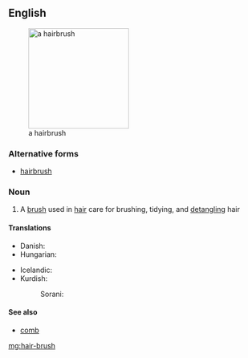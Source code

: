 ==English==
[[Image:Hairbrush.jpg|thumb|right|200px|a hairbrush]]

===Alternative forms===
*[[hairbrush]]

===Noun===
{{en-noun|head=[[hair]]-[[brush]]|es}}

# A [[brush]] used in [[hair]] care for brushing, tidying, and [[detangle|detangling]] hair

====Translations====
{{trans-top|a brush used in hair car}}
* Danish: {{t-|da|hårbørste|c}}
* Hungarian: {{t+|hu|hajkefe}}
{{trans-mid}}
* Icelandic: {{t+|is|hárbursti}}
* Kurdish:
*: Sorani: {{ku-Arab|[[شانه‌]]}}
{{trans-bottom}}

====See also====
*[[comb]]

[[mg:hair-brush]]